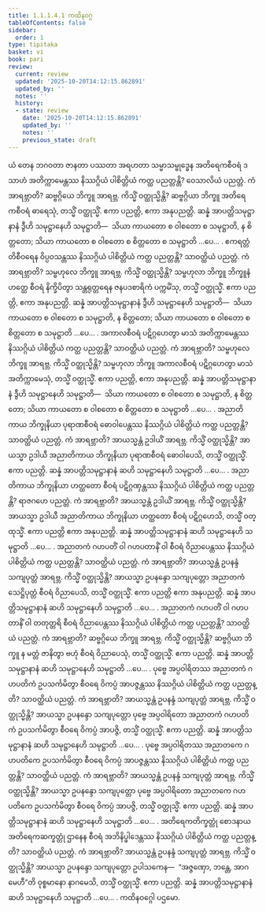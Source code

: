 ```yaml
---
title: 1.1.1.4.1 ကထိနဝဂ္ဂ
tableOfContents: false
sidebar:
  order: 1
type: tipitaka
basket: vi
book: pari
review:
  current: review
  updated: '2025-10-20T14:12:15.862891'
  updated_by: ''
  notes: ''
  history:
  - state: review
    date: '2025-10-20T14:12:15.862891'
    updated_by: ''
    notes: ''
    previous_state: draft
---
```



<DynamicBreadcrumb />


<ReviewStatus review={frontmatter.review} showDetails={true} />

<HypothesisAnnotation frontmatter={frontmatter} />

<Division number="24" book="pari" e="ch" v="5" p="14">

<Paragraph number="82" book="pari">
ယံ တေန ဘဂဝတာ ဇာနတာ ပဿတာ အရဟတာ သမ္မာသမ္ဗုဒ္ဓေန အတိရေကစီဝရံ ဒသာဟံ အတိက္ကာမေန္တဿ နိဿဂ္ဂိယံ ပါစိတ္တိယံ ကတ္ထ ပညတ္တန္တိ? ဝေသာလိယံ ပညတ္တံ. ကံ အာရဗ္ဘာတိ? ဆဗ္ဗဂ္ဂိယေ ဘိက္ခူ အာရဗ္ဘ. ကိသ္မိံ ဝတ္ထုသ္မိန္တိ? ဆဗ္ဗဂ္ဂိယာ ဘိက္ခူ အတိရေကစီဝရံ ဓာရေသုံ, တသ္မိံ ဝတ္ထုသ္မိံ. ဧကာ ပညတ္တိ, ဧကာ အနုပညတ္တိ. ဆန္နံ အာပတ္တိသမုဋ္ဌာနာနံ ဒွီဟိ သမုဋ္ဌာနေဟိ သမုဋ္ဌာတိ—  သိယာ ကာယတော စ ဝါစတော စ သမုဋ္ဌာတိ, န စိတ္တတော; သိယာ ကာယတော စ ဝါစတော စ စိတ္တတော စ သမုဋ္ဌာတိ …ပေ… .
</Paragraph>

</Division>
<Division number="25" book="pari" e="ch" v="5" p="15">

<Paragraph number="83" book="pari">
ဧကရတ္တံ တိစီဝရေန ဝိပ္ပဝသန္တဿ နိဿဂ္ဂိယံ ပါစိတ္တိယံ ကတ္ထ ပညတ္တန္တိ? သာဝတ္ထိယံ ပညတ္တံ. ကံ အာရဗ္ဘာတိ? သမ္ဗဟုလေ ဘိက္ခူ အာရဗ္ဘ. ကိသ္မိံ ဝတ္ထုသ္မိန္တိ? သမ္ဗဟုလာ ဘိက္ခူ ဘိက္ခူနံ ဟတ္ထေ စီဝရံ နိက္ခိပိတွာ သန္တရုတ္တရေန ဇနပဒစာရိကံ ပက္ကမိံသု, တသ္မိံ ဝတ္ထုသ္မိံ. ဧကာ ပညတ္တိ, ဧကာ အနုပညတ္တိ. ဆန္နံ အာပတ္တိသမုဋ္ဌာနာနံ ဒွီဟိ သမုဋ္ဌာနေဟိ သမုဋ္ဌာတိ—  သိယာ ကာယတော စ ဝါစတော စ သမုဋ္ဌာတိ, န စိတ္တတော; သိယာ ကာယတော စ ဝါစတော စ စိတ္တတော စ သမုဋ္ဌာတိ …ပေ… .
</Paragraph>

</Division>
<Division number="26" book="pari" e="ch" v="5" p="15">

<Paragraph number="84" book="pari">
အကာလစီဝရံ ပဋိဂ္ဂဟေတွာ မာသံ အတိက္ကာမေန္တဿ နိဿဂ္ဂိယံ ပါစိတ္တိယံ ကတ္ထ ပညတ္တန္တိ? သာဝတ္ထိယံ ပညတ္တံ. ကံ အာရဗ္ဘာတိ? သမ္ဗဟုလေ ဘိက္ခူ အာရဗ္ဘ. ကိသ္မိံ ဝတ္ထုသ္မိန္တိ? သမ္ဗဟုလာ ဘိက္ခူ အကာလစီဝရံ ပဋိဂ္ဂဟေတွာ မာသံ အတိက္ကာမေသုံ, တသ္မိံ ဝတ္ထုသ္မိံ. ဧကာ ပညတ္တိ, ဧကာ အနုပညတ္တိ. ဆန္နံ အာပတ္တိသမုဋ္ဌာနာနံ ဒွီဟိ သမုဋ္ဌာနေဟိ သမုဋ္ဌာတိ—  သိယာ ကာယတော စ ဝါစတော စ သမုဋ္ဌာတိ, န စိတ္တတော; သိယာ ကာယတော စ ဝါစတော စ စိတ္တတော စ သမုဋ္ဌာတိ …ပေ… .
</Paragraph>

</Division>
<Division number="27" book="pari" e="ch" v="5" p="15">

<Paragraph number="85" book="pari">
အညာတိကာယ ဘိက္ခုနိယာ ပုရာဏစီဝရံ ဓောဝါပေန္တဿ နိဿဂ္ဂိယံ ပါစိတ္တိယံ ကတ္ထ ပညတ္တန္တိ? သာဝတ္ထိယံ ပညတ္တံ. ကံ အာရဗ္ဘာတိ? အာယသ္မန္တံ ဥဒါယိံ အာရဗ္ဘ. ကိသ္မိံ ဝတ္ထုသ္မိန္တိ? အာယသ္မာ ဥဒါယီ အညာတိကာယ ဘိက္ခုနိယာ ပုရာဏစီဝရံ ဓောဝါပေသိ, တသ္မိံ ဝတ္ထုသ္မိံ. ဧကာ ပညတ္တိ. ဆန္နံ အာပတ္တိသမုဋ္ဌာနာနံ ဆဟိ သမုဋ္ဌာနေဟိ သမုဋ္ဌာတိ …ပေ… .
</Paragraph>

</Division>
<Division number="28" book="pari" e="ch" v="5" p="15">

<Paragraph number="86" book="pari">
အညာတိကာယ ဘိက္ခုနိယာ ဟတ္ထတော စီဝရံ ပဋိဂ္ဂဏှန္တဿ နိဿဂ္ဂိယံ ပါစိတ္တိယံ ကတ္ထ ပညတ္တန္တိ? ရာဇဂဟေ ပညတ္တံ. ကံ အာရဗ္ဘာတိ? အာယသ္မန္တံ ဥဒါယိံ အာရဗ္ဘ. ကိသ္မိံ ဝတ္ထုသ္မိန္တိ? အာယသ္မာ ဥဒါယီ အညာတိကာယ ဘိက္ခုနိယာ ဟတ္ထတော စီဝရံ ပဋိဂ္ဂဟေသိ, တသ္မိံ ဝတ္ထုသ္မိံ. ဧကာ ပညတ္တိ ဧကာ အနုပညတ္တိ. ဆန္နံ အာပတ္တိသမုဋ္ဌာနာနံ ဆဟိ သမုဋ္ဌာနေဟိ သမုဋ္ဌာတိ …ပေ… .
</Paragraph>

</Division>
<Division number="29" book="pari" e="ch" v="5" p="16">

<Paragraph number="87" book="pari">
အညာတကံ ဂဟပတိံ ဝါ ဂဟပတာနိံ ဝါ စီဝရံ ဝိညာပေန္တဿ နိဿဂ္ဂိယံ ပါစိတ္တိယံ ကတ္ထ ပညတ္တန္တိ? သာဝတ္ထိယံ ပညတ္တံ. ကံ အာရဗ္ဘာတိ? အာယသ္မန္တံ ဥပနန္ဒံ သကျပုတ္တံ အာရဗ္ဘ. ကိသ္မိံ ဝတ္ထုသ္မိန္တိ? အာယသ္မာ ဥပနန္ဒော သကျပုတ္တော အညာတကံ သေဋ္ဌိပုတ္တံ စီဝရံ ဝိညာပေသိ, တသ္မိံ ဝတ္ထုသ္မိံ. ဧကာ ပညတ္တိ ဧကာ အနုပညတ္တိ. ဆန္နံ အာပတ္တိသမုဋ္ဌာနာနံ ဆဟိ သမုဋ္ဌာနေဟိ သမုဋ္ဌာတိ …ပေ… .
</Paragraph>

</Division>
<Division number="30" book="pari" e="ch" v="5" p="16">

<Paragraph number="88" book="pari">
အညာတကံ ဂဟပတိံ ဝါ ဂဟပတာနိံ ဝါ တတုတ္တရိ စီဝရံ ဝိညာပေန္တဿ နိဿဂ္ဂိယံ ပါစိတ္တိယံ ကတ္ထ ပညတ္တန္တိ? သာဝတ္ထိယံ ပညတ္တံ. ကံ အာရဗ္ဘာတိ? ဆဗ္ဗဂ္ဂိယေ ဘိက္ခူ အာရဗ္ဘ. ကိသ္မိံ ဝတ္ထုသ္မိန္တိ? ဆဗ္ဗဂ္ဂိယာ ဘိက္ခူ န မတ္တံ ဇာနိတွာ ဗဟုံ စီဝရံ ဝိညာပေသုံ, တသ္မိံ ဝတ္ထုသ္မိံ. ဧကာ ပညတ္တိ. ဆန္နံ အာပတ္တိသမုဋ္ဌာနာနံ ဆဟိ သမုဋ္ဌာနေဟိ သမုဋ္ဌာတိ …ပေ… .
</Paragraph>

</Division>
<Division number="31" book="pari" e="ch" v="5" p="16">

<Paragraph number="89" book="pari">
ပုဗ္ဗေ အပ္ပဝါရိတဿ အညာတကံ ဂဟပတိကံ ဥပသင်္ကမိတွာ စီဝရေ ဝိကပ္ပံ အာပဇ္ဇန္တဿ နိဿဂ္ဂိယံ ပါစိတ္တိယံ ကတ္ထ ပညတ္တန္တိ? သာဝတ္ထိယံ ပညတ္တံ. ကံ အာရဗ္ဘာတိ? အာယသ္မန္တံ ဥပနန္ဒံ သကျပုတ္တံ အာရဗ္ဘ. ကိသ္မိံ ဝတ္ထုသ္မိန္တိ? အာယသ္မာ ဥပနန္ဒော သကျပုတ္တော ပုဗ္ဗေ အပ္ပဝါရိတော အညာတကံ ဂဟပတိကံ ဥပသင်္ကမိတွာ စီဝရေ ဝိကပ္ပံ အာပဇ္ဇိ, တသ္မိံ ဝတ္ထုသ္မိံ. ဧကာ ပညတ္တိ. ဆန္နံ အာပတ္တိသမုဋ္ဌာနာနံ ဆဟိ သမုဋ္ဌာနေဟိ သမုဋ္ဌာတိ …ပေ… .
</Paragraph>

</Division>
<Division number="32" book="pari" e="ch" v="5" p="16">

<Paragraph number="90" book="pari">
ပုဗ္ဗေ အပ္ပဝါရိတဿ အညာတကေ ဂဟပတိကေ ဥပသင်္ကမိတွာ စီဝရေ ဝိကပ္ပံ အာပဇ္ဇန္တဿ နိဿဂ္ဂိယံ ပါစိတ္တိယံ ကတ္ထ ပညတ္တန္တိ? သာဝတ္ထိယံ ပညတ္တံ. ကံ အာရဗ္ဘာတိ? အာယသ္မန္တံ ဥပနန္ဒံ သကျပုတ္တံ အာရဗ္ဘ. ကိသ္မိံ ဝတ္ထုသ္မိန္တိ? အာယသ္မာ ဥပနန္ဒော သကျပုတ္တော ပုဗ္ဗေ အပ္ပဝါရိတော အညာတကေ ဂဟပတိကေ ဥပသင်္ကမိတွာ စီဝရေ ဝိကပ္ပံ အာပဇ္ဇိ, တသ္မိံ ဝတ္ထုသ္မိံ. ဧကာ ပညတ္တိ. ဆန္နံ အာပတ္တိသမုဋ္ဌာနာနံ ဆဟိ သမုဋ္ဌာနေဟိ သမုဋ္ဌာတိ …ပေ… .
</Paragraph>

</Division>
<Division number="33" book="pari" e="ch" v="5" p="16">

<Paragraph number="91" book="pari">
အတိရေကတိက္ခတ္တုံ စောဒနာယ အတိရေကဆက္ခတ္တုံ ဌာနေန စီဝရံ အဘိနိပ္ဖါဒေန္တဿ နိဿဂ္ဂိယံ ပါစိတ္တိယံ ကတ္ထ ပညတ္တန္တိ? သာဝတ္ထိယံ ပညတ္တံ. ကံ အာရဗ္ဘာတိ? အာယသ္မန္တံ ဥပနန္ဒံ သကျပုတ္တံ အာရဗ္ဘ. ကိသ္မိံ ဝတ္ထုသ္မိန္တိ? အာယသ္မာ ဥပနန္ဒော သကျပုတ္တော ဥပါသကေန—  “အဇ္ဇဏှော, ဘန္တေ, အာဂမေဟီ”တိ ဝုစ္စမာနော နာဂမေသိ, တသ္မိံ ဝတ္ထုသ္မိံ. ဧကာ ပညတ္တိ. ဆန္နံ အာပတ္တိသမုဋ္ဌာနာနံ ဆဟိ သမုဋ္ဌာနေဟိ သမုဋ္ဌာတိ …ပေ… .

</Paragraph>
</Division>

<Paragraph number="92" type="center" book="pari">
ကထိနဝဂ္ဂေါ ပဌမော.
</Paragraph>